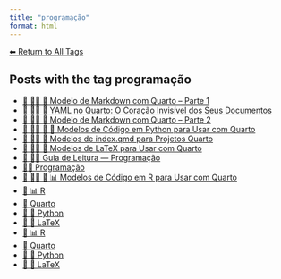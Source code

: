 ```yaml
---
title: "programação"
format: html
---
```


[⬅ Return to All Tags](../tags.qmd)

## Posts with the tag **programação**

- [📘 👨‍💻 📄 Modelo de Markdown com Quarto -- Parte 1](/posts/programacao/modelos-markdown.html)
- [📘 👨‍💻 📄 YAML no Quarto: O Coração Invisível dos Seus Documentos](/posts/programacao/yaml-no-quarto.html)
- [📘 👨‍💻 📄 Modelo de Markdown com Quarto -- Parte 2](/posts/programacao/outros-modelos-markdown.html)
- [📘 👨‍💻 📄 🐍 Modelos de Código em Python para Usar com Quarto](/posts/programacao/modelos-python-quarto.html)
- [📘 👨‍💻 📄 Modelos de index.qmd para Projetos Quarto](/posts/programacao/modelos-index-quarto.html)
- [📘 👨‍💻 📐 Modelos de LaTeX para Usar com Quarto](/posts/programacao/modelos-latex-quarto.html)
- [🧭 👨‍💻 Guia de Leitura — Programação](/posts/programacao/guia-programacao.html)
- [👨‍💻 Programação](/posts/programacao/index.html)
- [📘 👨‍💻 📄 📊 Modelos de Código em R para Usar com Quarto](/posts/programacao/modelos-r-quarto.html)
- [📄 📊 R](/posts/programacao/r/index.html)
- [📄 Quarto](/posts/programacao/quarto/index.html)
- [📄 🐍 Python](/posts/programacao/python/index.html)
- [📄 📐 LaTeX](/posts/programacao/latex/index.html)
- [📄 📊 R](/posts/programming/r/index.html)
- [📄 Quarto](/posts/programming/quarto/index.html)
- [📄 🐍 Python](/posts/programming/python/index.html)
- [📄 📐 LaTeX](/posts/programming/latex/index.html)
